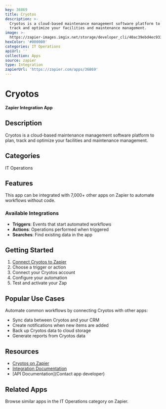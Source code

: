 ```yaml
---
key: 36869
title: Cryotos
description: >-
  Cryotos is a cloud-based maintenance management software platform to plan,
  track and optimize your facilities and maintenance management.
image: >-
  https://zapier-images.imgix.net/storage/developer_cli/40ac39ebd4ec933083393214e015e5a5.png?auto=format%2Ccompress&ixlib=python-3.0.0&q=50
hexColor: '#000000'
categories: IT Operations
apiUrl: ''
collection: Apps
source: zapier
type: Integration
zapierUrl: 'https://zapier.com/apps/36869'
---
```

# Cryotos

**Zapier Integration App**

## Description

Cryotos is a cloud-based maintenance management software platform to plan, track and optimize your facilities and maintenance management.

## Categories

IT Operations

## Features

This app can be integrated with 7,000+ other apps on Zapier to automate workflows without code.

### Available Integrations

- **Triggers**: Events that start automated workflows
- **Actions**: Operations performed when triggered
- **Searches**: Find existing data in the app

## Getting Started

1. [Connect Cryotos to Zapier](https://zapier.com/apps/36869)
2. Choose a trigger or action
3. Connect your Cryotos account
4. Configure your automation
5. Test and activate your Zap

## Popular Use Cases

Automate common workflows by connecting Cryotos with other apps:

- Sync data between Cryotos and your CRM
- Create notifications when new items are added
- Back up Cryotos data to cloud storage
- Generate reports from Cryotos data

## Resources

- [Cryotos on Zapier](https://zapier.com/apps/36869)
- [Integration Documentation](https://zapier.com/apps/36869/integrations)
- [API Documentation](Contact app developer)

## Related Apps

Browse similar apps in the IT Operations category on Zapier.
